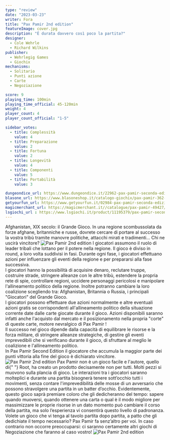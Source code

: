 ```yaml
---
type: "review"
date: "2023-03-23"
writer: Fora
title: "Pax Pamir 2nd edition"
featureImage: cover.jpg
description: "È durata davvero così poco la partita?"
designer:
  - Cole Wehrle
  - Richard Wilkins
publisher:
  - Wehrlegig Games
  - Giochix
mechanisms:
  - Solitario
  - Punti azione
  - Carte
  - Negoziazione

score: 9
playing_time: 100min
playing_time_official: 45-120min
weight: 4
player_count: 4
player_count_official: "1-5"

sidebar_votes:
  - title: Complessità
    value: 4
  - title: Preparazione
    value: 2
  - title: Fortuna
    value: 2
  - title: Longevità
    value: 4
  - title: Componenti
    value: 5
  - title: Portabilità
    value: 3

dungeondice_url: https://www.dungeondice.it/22962-pax-pamir-seconda-edizione.html
blasone_url: https://www.blasoneshop.it/catalogo-giochix/pax-pamir-362-3107
getyourfun_url: https://www.getyourfun.it/02984-pax-pamir-seconda-edizione-giochi-di-guerra.html
magicmerchant_url: https://magicmerchant.it//catalogue/pax-pamir-49427/
lsgiochi_url : https://www.lsgiochi.it/product/11195379/pax-pamir-seconda-edizione
---
```


<Setting>
  Afghanistan, XIX secolo: il Grande Gioco. In una regione scombussolata da
  forze afghane, britanniche e russe, dovrete cercare di portare al successo la
  vostra tribù tramite manovre politiche, attacchi mirati e tradimenti… Chi ne
  uscirà vincitore?
</Setting>

<img src="./game1.jpg" alt="Pax Pamir 2nd edition" />

<Rules>
  I giocatori assumono il ruolo di leader tribali che lottano per il potere
  nella regione. Il gioco è diviso in round, a loro volta suddivisi in fasi.
  Durante ogni fase, i giocatori effettuano azioni per influenzare gli eventi
  della regione e per prepararsi alla fase successiva.
  <br />
  I giocatori hanno la possibilità di acquisire denaro, reclutare truppe,
  costruire strade, stringere alleanze con le altre tribù, estendere la propria
  rete di spie, controllare regioni, uccidere personaggi pericolosi e manipolare
  l'allineamento politico della regione. Inoltre potranno cambiare la loro
  coalizione scegliendo tra: Afghanistan, Britannia o Russia, i principali
  "Giocatori" del Grande Gioco.
  <br />
  I giocatori possono effettuare due azioni normalmente e altre eventuali azioni
  gratis se corrispondenti all'allineamento politico della situazione corrente
  date dalle carte giocate durante il gioco. Azioni disponibili saranno infatti
  anche l'acquisto dal mercato e il posizionamento nella propria "corte" di
  queste carte, motore nevralgico di Pax Pamir !
  <br />
  Il successo nel gioco dipende dalla capacità di equilibrare le risorse e la
  forza militare, di stringere alleanze strategiche, di gestire gli eventi
  imprevedibili che si verificano durante il gioco, di sfruttare al meglio le
  coalizione e l'allineamento politico.
  <br />
  In Pax Pamir Second Edition il giocatore che accumula la maggior parte dei
  punti vittoria alla fine del gioco è dichiarato vincitore.
</Rules>

<img src="./game2.jpg" alt="Pax Pamir 2nd edition" />

<Feedback>
  Pax Pamir non è un gioco facile e l'autore, quello di{" "}
  <Link to="/reviews/root">Root</Link>, ha creato un prodotto decisamente non
  per tutti. Molti pezzi si muovono sulla plancia di gioco. Le interazioni tra i
  giocatori saranno molteplici e durante una partita bisognerà tenere
  sott’occhio tutti i movimenti, senza contare l'imprevedibilità delle mosse di
  un avversario che possono stravolgere una partita in un batter d’occhio.
  Evidentemente, questo gioco saprà premiare coloro che gli dedicheranno del
  tempo: sapere quando muoversi, quando ottenere una carta o qual è il modo
  migliore per massimizzare le proprie risorse in un dato momento può cambiare
  il corso della partita, ma solo l’esperienza vi consentirà questo livello di
  padronanza. Volete un gioco che vi tenga al tavolo partita dopo partita, a
  patto che gli dedichiate il tempo necessario? Pax Pamir fa senz’altro per voi.
  In caso contrario non occorre preoccuparsi: ci saranno certamente altri giochi
  di <Link to="/mechanisms/negoziazione">Negoziazione</Link> che faranno al caso
  vostro!
</Feedback>

<img src="./game3.jpg" alt="Pax Pamir 2nd edition" />
